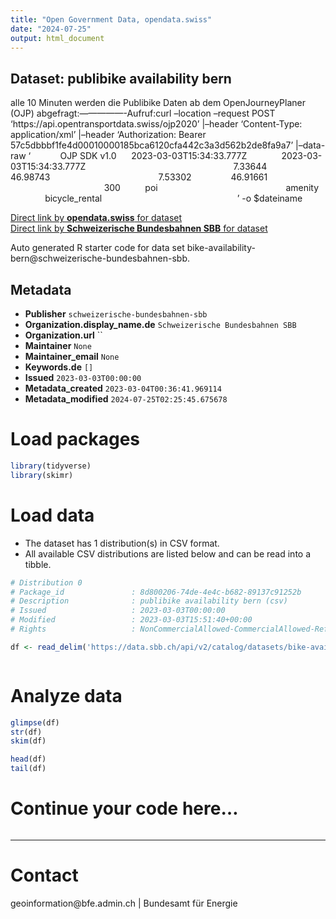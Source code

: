 ```yaml
---
title: "Open Government Data, opendata.swiss"
date: "2024-07-25"
output: html_document
---
```


## Dataset: publibike availability bern

alle 10 Minuten werden die Publibike Daten ab dem OpenJourneyPlaner (OJP) abgefragt:----------------Aufruf:curl --location --request POST 'https://api.opentransportdata.swiss/ojp2020' |--header 'Content-Type: application/xml' |--header 'Authorization: Bearer 57c5dbbbf1fe4d00010000185bca6120cfa442c3a3d562b2de8fa9a7' |--data-raw '            OJP SDK v1.0      2023-03-03T15:34:33.777Z              2023-03-03T15:34:33.777Z                                                            7.33644                  46.98743                                            7.53302                46.91661                                                              300          poi                                                    amenity                bicycle_rental                                                        ' -o $dateiname

[Direct link by **opendata.swiss** for dataset](https://opendata.swiss/de/dataset/publibike-availability-bern)<br>
[Direct link by **Schweizerische Bundesbahnen SBB** for dataset](https://data.sbb.ch/explore/dataset/bike-availability-bern/)

Auto generated R starter code for data set bike-availability-bern@schweizerische-bundesbahnen-sbb.

## Metadata

- **Publisher** `schweizerische-bundesbahnen-sbb`
- **Organization.display_name.de** `Schweizerische Bundesbahnen SBB`
- **Organization.url** ``
- **Maintainer** `None`
- **Maintainer_email** `None`
- **Keywords.de** `[]`
- **Issued** `2023-03-03T00:00:00`
- **Metadata_created** `2023-03-04T00:36:41.969114`
- **Metadata_modified** `2024-07-25T02:25:45.675678`


# Load packages

```r

library(tidyverse)
library(skimr)

```

# Load data

-   The dataset has 1 distribution(s) in CSV format.
-   All available CSV distributions are listed below and can be read into a tibble.

```r

# Distribution 0
# Package_id               : 8d800206-74de-4e4c-b682-89137c91252b
# Description              : publibike availability bern (csv)
# Issued                   : 2023-03-03T00:00:00
# Modified                 : 2023-03-03T15:51:40+00:00
# Rights                   : NonCommercialAllowed-CommercialAllowed-ReferenceRequired

df <- read_delim('https://data.sbb.ch/api/v2/catalog/datasets/bike-availability-bern/exports/csv')



```

# Analyze data

```r

glimpse(df)
str(df)
skim(df)

head(df)
tail(df)

```

# Continue your code here...

```r

```

------------------------------------------------------------------------

# Contact

geoinformation@bfe.admin.ch | Bundesamt für Energie

